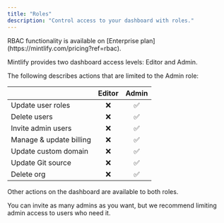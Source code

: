 ```yaml
---
title: "Roles"
description: "Control access to your dashboard with roles."
---
```


<Info>
  RBAC functionality is available on [Enterprise plan](https://mintlify.com/pricing?ref=rbac).
</Info>

Mintlify provides two dashboard access levels: Editor and Admin.

The following describes actions that are limited to the Admin role:

|                         | Editor | Admin |
| ----------------------- | :----: | :---: |
| Update user roles       |   ❌   |  ✅   |
| Delete users            |   ❌   |  ✅   |
| Invite admin users      |   ❌   |  ✅   |
| Manage & update billing |   ❌   |  ✅   |
| Update custom domain    |   ❌   |  ✅   |
| Update Git source       |   ❌   |  ✅   |
| Delete org              |   ❌   |  ✅   |

Other actions on the dashboard are available to both roles.

You can invite as many admins as you want, but we recommend limiting admin
access to users who need it.
